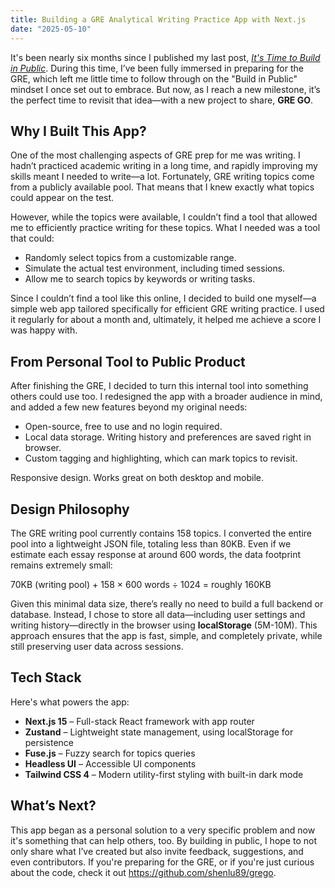 ```yaml
---
title: Building a GRE Analytical Writing Practice App with Next.js
date: "2025-05-10"
---
```


It's been nearly six months since I published my last post, *[It's Time to Build in Public](/blog/it-is-time-to-build-in-public)*. During this time, I’ve been fully immersed in preparing for the GRE, which left me little time to follow through on the "Build in Public" mindset I once set out to embrace. But now, as I reach a new milestone, it’s the perfect time to revisit that idea—with a new project to share, **GRE GO**.

## Why I Built This App?

One of the most challenging aspects of GRE prep for me was writing. I hadn’t practiced academic writing in a long time, and rapidly improving my skills meant I needed to write—a lot. Fortunately, GRE writing topics come from a publicly available pool. That means that I knew exactly what topics could appear on the test.

However, while the topics were available, I couldn’t find a tool that allowed me to efficiently practice writing for these topics. What I needed was a tool that could:

- Randomly select topics from a customizable range.
- Simulate the actual test environment, including timed sessions.
- Allow me to search topics by keywords or writing tasks.

Since I couldn’t find a tool like this online, I decided to build one myself—a simple web app tailored specifically for efficient GRE writing practice. I used it regularly for about a month and, ultimately, it helped me achieve a score I was happy with.

## From Personal Tool to Public Product

After finishing the GRE, I decided to turn this internal tool into something others could use too. I redesigned the app with a broader audience in mind, and added a few new features beyond my original needs:

- Open-source, free to use and no login required.
- Local data storage. Writing history and preferences are saved right in browser.
- Custom tagging and highlighting, which can mark topics to revisit.

Responsive design. Works great on both desktop and mobile.

## Design Philosophy

The GRE writing pool currently contains 158 topics. I converted the entire pool into a lightweight JSON file, totaling less than 80KB. Even if we estimate each essay response at around 600 words, the data footprint remains extremely small:

70KB (writing pool) + 158 × 600 words ÷ 1024 = roughly 160KB

Given this minimal data size, there’s really no need to build a full backend or database. Instead, I chose to store all data—including user settings and writing history—directly in the browser using **localStorage** (5M-10M). This approach ensures that the app is fast, simple, and completely private, while still preserving user data across sessions.

## Tech Stack

Here's what powers the app:

- **Next.js 15** – Full-stack React framework with app router
- **Zustand** – Lightweight state management, using localStorage for persistence
- **Fuse.js** – Fuzzy search for topics queries
- **Headless UI** – Accessible UI components
- **Tailwind CSS 4** – Modern utility-first styling with built-in dark mode

## What’s Next?

This app began as a personal solution to a very specific problem and now it's something that can help others, too. By building in public, I hope to not only share what I’ve created but also invite feedback, suggestions, and even contributors. If you're preparing for the GRE, or if you're just curious about the code, check it out https://github.com/shenlu89/grego.